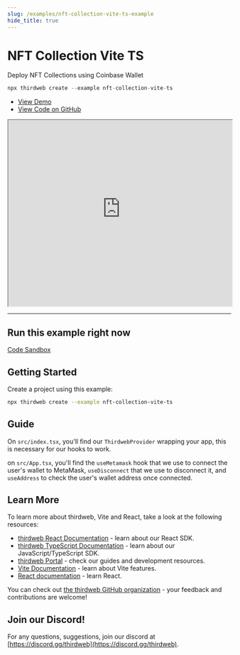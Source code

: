 ```yaml
---
slug: /examples/nft-collection-vite-ts-example
hide_title: true
---
```


# NFT Collection Vite TS

Deploy NFT Collections using Coinbase Wallet

```jsx
npx thirdweb create --example nft-collection-vite-ts
```


  <ul>
    <li>
      <a href="https://nft-collection-vite-ts.thirdweb-example.com" >View Demo</a>
    </li>
    <li>
      <a href="https://github.com/thirdweb-example/nft-collection-vite-ts">View Code on GitHub</a>
    </li>
  </ul>



<iframe
    src="https://nft-collection-vite-ts.thirdweb-example.com"
    title="nft-collection-vite-ts"
    width="100%"
    height="420px"
    scrolling="yes"
    style={{marginBottom: 32, borderRadius: 16,
      border: '1px solid rgba(255,255,255,0.2)'
    }}
  ></iframe>

---

## Run this example right now

[Code Sandbox](https://codesandbox.io/s/github/thirdweb-example/nft-collection-vite-ts?file=/src/App.tsx)

## Getting Started

Create a project using this example:

```bash
npx thirdweb create --example nft-collection-vite-ts
```

## Guide

On `src/index.tsx`, you'll find our `ThirdwebProvider` wrapping your app, this is necessary for our hooks to work.

on `src/App.tsx`, you'll find the `useMetamask` hook that we use to connect the user's wallet to MetaMask, `useDisconnect` that we use to disconnect it, and `useAddress` to check the user's wallet address once connected. 

## Learn More

To learn more about thirdweb, Vite and React, take a look at the following resources:

- [thirdweb React Documentation](https://docs.thirdweb.com/react) - learn about our React SDK.
- [thirdweb TypeScript Documentation](https://docs.thirdweb.com/react) - learn about our JavaScript/TypeScript SDK.
- [thirdweb Portal](https://docs.thirdweb.com/react) - check our guides and development resources.
- [Vite Documentation](https://vitejs.dev/guide/) - learn about Vite features.
- [React documentation](https://reactjs.org/) - learn React.

You can check out [the thirdweb GitHub organization](https://github.com/thirdweb-dev) - your feedback and contributions are welcome!

## Join our Discord!

For any questions, suggestions, join our discord at [https://discord.gg/thirdweb](https://discord.gg/thirdweb).
